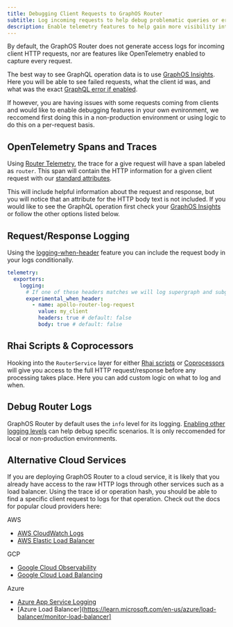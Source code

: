 ```yaml
---
title: Debugging Client Requests to GraphOS Router
subtitle: Log incoming requests to help debug problematic queries or errors
description: Enable telemetry features to help gain more visibility into incoming HTTP requests and help debug issues your clients may be having.
---
```


By default, the GraphOS Router does not generate access logs for incoming client HTTP requests, nor are features like OpenTelemetry enabled to capture every request.

The best way to see GraphQL operation data is to use [GraphOS Insights](https://www.apollographql.com/docs/graphos/platform/insights). Here you will be able to see failed requests, what the client id was, and what was the exact [GraphQL error if enabled](https://www.apollographql.com/docs/graphos/routing/graphos-reporting#errors).

If however, you are having issues with some requests coming from clients and would like to enable debugging features in your own evnironment, we reccomend first doing this in a non-production environment or using logic to do this on a per-request basis.

## OpenTelemetry Spans and Traces
Using [Router Telemetry](https://www.apollographql.com/docs/graphos/routing/observability/telemetry), the trace for a give request will have a span labeled as `router`. This span will contain the HTTP information for a given client request with our [standard attributes](https://www.apollographql.com/docs/graphos/reference/router/telemetry/instrumentation/standard-attributes#router).

This will include helpful information about the request and response, but you will notice that an attribute for the HTTP body text is not included. If you would like to see the GraphQL operation first check your [GraphOS Insights](https://www.apollographql.com/docs/graphos/platform/insights) or follow the other options listed below.

## Request/Response Logging
Using the [logging-when-header](https://www.apollographql.com/docs/graphos/reference/router/telemetry/log-exporters/overview#requestresponse-logging) feature you can include the request body in your logs conditionally.

```yaml title="router.yaml"
telemetry:
  exporters:
    logging:
      # If one of these headers matches we will log supergraph and subgraphs requests/responses
      experimental_when_header:
        - name: apollo-router-log-request
          value: my_client
          headers: true # default: false
          body: true # default: false
```

## Rhai Scripts & Coprocessors
Hooking into the `RouterService` layer for either [Rhai scripts](https://www.apollographql.com/docs/graphos/routing/customization/rhai) or [Coprocessors](https://www.apollographql.com/docs/graphos/routing/customization/coprocessor) will give you access to the full HTTP request/response before any processing takes place. Here you can add custom logic on what to log and when.

## Debug Router Logs
GraphOS Router by default uses the `info` level for its logging. [Enabling other logging levels](https://www.apollographql.com/docs/graphos/reference/router/telemetry/log-exporters/overview) can help debug specific scenarios. It is only reccomended for local or non-production environments.

## Alternative Cloud Services
If you are deploying GraphOS Router to a cloud service, it is likely that you already have access to the raw HTTP logs through other services such as a load balancer. Using the trace id or operation hash, you should be able to find a specific client request to logs for that operation. Check out the docs for popular cloud providers here:

AWS
* [AWS CloudWatch Logs](https://docs.aws.amazon.com/AmazonCloudWatch/latest/logs/WhatIsCloudWatchLogs.html)
* [AWS Elastic Load Balancer](https://docs.aws.amazon.com/elasticloadbalancing/latest/application/load-balancer-access-logs.html)

GCP
* [Google Cloud Observability](https://cloud.google.com/logging/docs/log-analytics)
* [Google Cloud Load Balancing](https://cloud.google.com/load-balancing/docs/l7-internal/monitoring)

Azure
* [Azure App Service Logging](https://learn.microsoft.com/en-us/azure/app-service/troubleshoot-diagnostic-logs)
* [Azure Load Balancer](https://learn.microsoft.com/en-us/azure/load-balancer/monitor-load-balancer]
